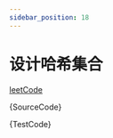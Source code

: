 ```yaml
---
sidebar_position: 18
---
```



# 设计哈希集合


[leetCode](https://leetcode.cn/problems/convert-binary-number-in-a-linked-list-to-integer/)


<Tabs>
<TabItem value="js" label="index.ts">

<CodeBlock language="ts" showLineNumbers>{SourceCode}</CodeBlock>

</TabItem>
<TabItem value="js1" label="addTwoNumber.test">

<CodeBlock language="js">{TestCode}</CodeBlock>

</TabItem>

</Tabs>



